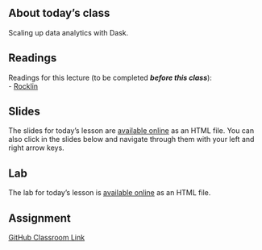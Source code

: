 ## About today's class

Scaling up data analytics with Dask.

## Readings

Readings for this lecture (to be completed ***before this class***):  
- [Rocklin]({{< var reading.rocklin >}}){target="_blank"}

## Slides

The slides for today's lesson are [available online](/slides/05-slides.qmd){target="_blank"} as an HTML file. You can also click in the slides below and navigate through them with your left and right arrow keys.

## Lab

The lab for today's lesson is [available online](/labs/05-labs.qmd){target="_blank"} as an HTML file.

## Assignment

[GitHub Classroom Link]({{< var gh-classroom.a05 >}})
